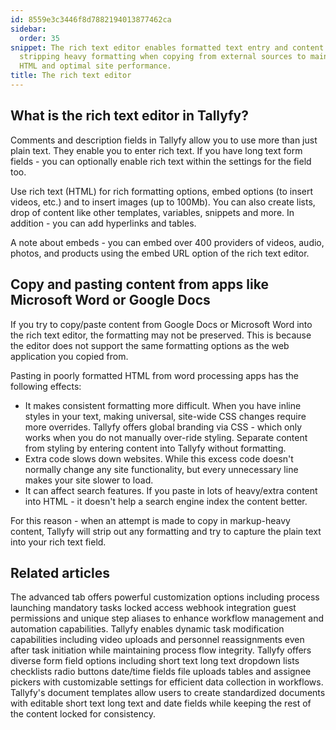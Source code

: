 ```yaml
---
id: 8559e3c3446f8d7882194013877462ca
sidebar:
  order: 35
snippet: The rich text editor enables formatted text entry and content embedding while
  stripping heavy formatting when copying from external sources to maintain clean
  HTML and optimal site performance.
title: The rich text editor
---
```


## What is the rich text editor in Tallyfy?

Comments and description fields in Tallyfy allow you to use more than just plain text. They enable you to enter rich text. If you have long text form fields - you can optionally enable rich text within the settings for the field too.

Use rich text (HTML) for rich formatting options, embed options (to insert videos, etc.) and to insert images (up to 100Mb). You can also create lists, drop of content like other templates, variables, snippets and more. In addition - you can add hyperlinks and tables.

A note about embeds - you can embed over 400 providers of videos, audio, photos, and products using the embed URL option of the rich text editor.

## Copy and pasting content from apps like Microsoft Word or Google Docs

If you try to copy/paste content from Google Docs or Microsoft Word into the rich text editor, the formatting may not be preserved. This is because the editor does not support the same formatting options as the web application you copied from.

Pasting in poorly formatted HTML from word processing apps has the following effects:

* It makes consistent formatting more difficult. When you have inline styles in your text, making universal, site-wide CSS changes require more overrides. Tallyfy offers global branding via CSS - which only works when you do not manually over-ride styling. Separate content from styling by entering content into Tallyfy without formatting.
* Extra code slows down websites. While this excess code doesn't normally change any site functionality, but every unnecessary line makes your site slower to load.
* It can affect search features. If you paste in lots of heavy/extra content into HTML - it doesn't help a search engine index the content better.

For this reason - when an attempt is made to copy in markup-heavy content, Tallyfy will strip out any formatting and try to capture the plain text into your rich text field.


## Related articles
<CardGrid>
<LinkTitleCard header="<b>Tasks > Advanced tab</b>" href="/products/pro/tracking-and-tasks/tasks/how-can-i-utilize-tallyfys-advanced-tab-features/" > The advanced tab offers powerful customization options including process launching mandatory tasks locked access webhook integration guest permissions and unique step aliases to enhance workflow management and automation capabilities. </LinkTitleCard>
<LinkTitleCard header="<b>Tasks > Edit tasks</b>" href="/products/pro/tracking-and-tasks/tasks/edit-task/" > Tallyfy enables dynamic task modification capabilities including video uploads and personnel reassignments even after task initiation while maintaining process flow integrity. </LinkTitleCard>
<LinkTitleCard header="<b>Tasks > Types of form fields</b>" href="/products/pro/tracking-and-tasks/tasks/what-are-form-fields-in-tallyfy/" > Tallyfy offers diverse form field options including short text long text dropdown lists checklists radio buttons date/time fields file uploads tables and assignee pickers with customizable settings for efficient data collection in workflows. </LinkTitleCard>
<LinkTitleCard header="<b>Documents > Add fields to document templates</b>" href="/products/pro/documenting/documents/how-can-i-add-editable-fields-to-my-tallyfy-documents/" > Tallyfy's document templates allow users to create standardized documents with editable short text long text and date fields while keeping the rest of the content locked for consistency. </LinkTitleCard>
</CardGrid>